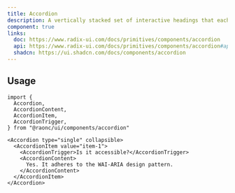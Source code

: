 ```yaml
---
title: Accordion
description: A vertically stacked set of interactive headings that each reveal a section of content.
component: true
links:
  doc: https://www.radix-ui.com/docs/primitives/components/accordion
  api: https://www.radix-ui.com/docs/primitives/components/accordion#api-reference
  shadcn: https://ui.shadcn.com/docs/components/accordion 
---
```


<ComponentPreview
  name="accordion-demo"
  className="[&_.preview>[data-orientation=vertical]]:sm:max-w-[70%]"
/>


## Usage

```tsx
import {
  Accordion,
  AccordionContent,
  AccordionItem,
  AccordionTrigger,
} from "@raonc/ui/components/accordion"
```

```tsx
<Accordion type="single" collapsible>
  <AccordionItem value="item-1">
    <AccordionTrigger>Is it accessible?</AccordionTrigger>
    <AccordionContent>
      Yes. It adheres to the WAI-ARIA design pattern.
    </AccordionContent>
  </AccordionItem>
</Accordion>
```
